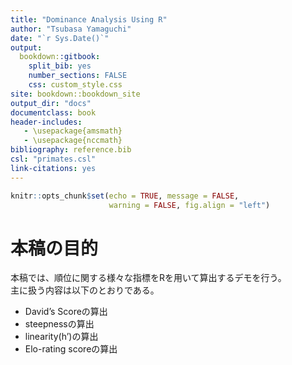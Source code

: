 ```yaml
---
title: "Dominance Analysis Using R"
author: "Tsubasa Yamaguchi"
date: "`r Sys.Date()`"
output: 
  bookdown::gitbook:
    split_bib: yes  
    number_sections: FALSE  
    css: custom_style.css   
site: bookdown::bookdown_site   
output_dir: "docs"
documentclass: book  
header-includes:
   - \usepackage{amsmath}
   - \usepackage{nccmath}
bibliography: reference.bib   
csl: "primates.csl"
link-citations: yes  
---
```


```r
knitr::opts_chunk$set(echo = TRUE, message = FALSE,
                      warning = FALSE, fig.align = "left")
```

# 本稿の目的  
本稿では、順位に関する様々な指標をRを用いて算出するデモを行う。  
主に扱う内容は以下のとおりである。  

- David's Scoreの算出  
- steepnessの算出  
- linearity(h')の算出  
- Elo-rating scoreの算出
